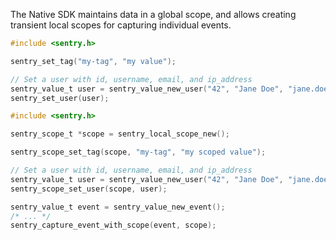The Native SDK maintains data in a global scope, and allows creating transient
local scopes for capturing individual events.

```c {tabTitle:Global Scope}
#include <sentry.h>

sentry_set_tag("my-tag", "my value");

// Set a user with id, username, email, and ip_address
sentry_value_t user = sentry_value_new_user("42", "Jane Doe", "jane.doe@example.com", "{{auto}}");
sentry_set_user(user);
```

```c {tabTitle:Local Scope}
#include <sentry.h>

sentry_scope_t *scope = sentry_local_scope_new();

sentry_scope_set_tag(scope, "my-tag", "my scoped value");

// Set a user with id, username, email, and ip_address
sentry_value_t user = sentry_value_new_user("42", "Jane Doe", "jane.doe@example.com", "{{auto}}");
sentry_scope_set_user(scope, user);

sentry_value_t event = sentry_value_new_event();
/* ... */
sentry_capture_event_with_scope(event, scope);
```
